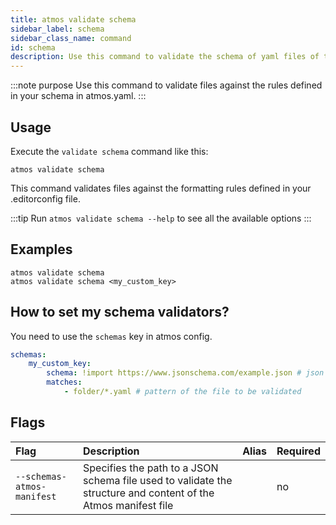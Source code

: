 ```yaml
---
title: atmos validate schema
sidebar_label: schema
sidebar_class_name: command
id: schema
description: Use this command to validate the schema of yaml files of the Atmos project against the rules defined in the schema/manifest file.
---
```


:::note purpose
Use this command to validate files against the rules defined in your schema in atmos.yaml.
:::

<Screengrab title="atmos validate schema --help" slug="atmos-validate-schema--help" />

## Usage

Execute the `validate schema` command like this:

```shell
atmos validate schema
```

This command validates files against the formatting rules defined in your .editorconfig file.

:::tip
Run `atmos validate schema --help` to see all the available options
:::

## Examples

```shell
atmos validate schema
atmos validate schema <my_custom_key>
```

## How to set my schema validators?

You need to use the `schemas` key in atmos config.

```yaml
schemas:
    my_custom_key:
        schema: !import https://www.jsonschema.com/example.json # json to be used for validation
        matches:
            - folder/*.yaml # pattern of the file to be validated
```


## Flags

| Flag                                 | Description                                                                                                    | Alias | Required |
|:-------------------------------------|:---------------------------------------------------------------------------------------------------------------|:------|:---------|
| `--schemas-atmos-manifest`           | Specifies the path to a JSON schema file used to validate the structure and content of the Atmos manifest file |       | no       |
